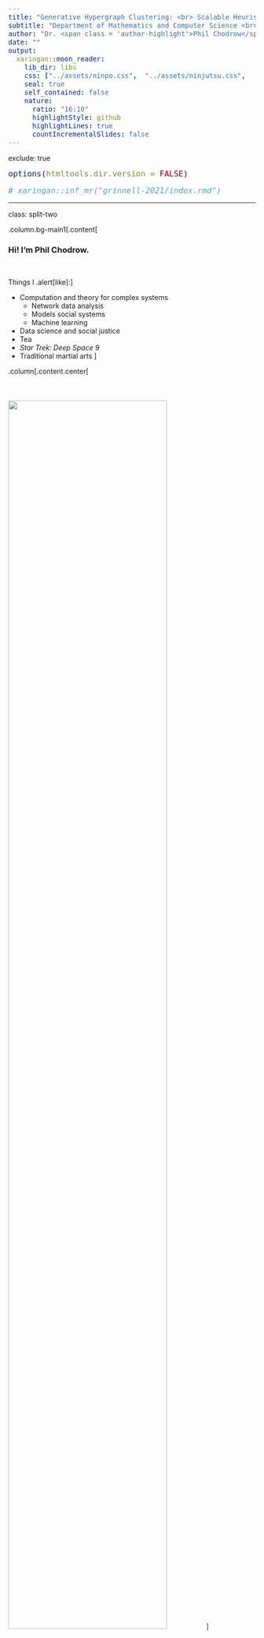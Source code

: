 ```yaml
---
title: "Generative Hypergraph Clustering: <br> Scalable Heuristics and Sparse Thresholds"                 
subtitle: "Department of Mathematics and Computer Science <br> Wesleyan University<br> January 13th, 2022"
author: "Dr. <span class = 'author-highlight'>Phil Chodrow</span> <br> Department of Mathematics <br> University of California, Los Angeles "           
date: ""              
output:                         
  xaringan::moon_reader:         
    lib_dir: libs             
    css: ["../assets/ninpo.css",  "../assets/ninjutsu.css",   "../assets/shinobi.css", "../assets/pc_custom.css", "css/pc_custom.css"]    
    seal: true   
    self_contained: false  
    nature: 
      ratio: "16:10"
      highlightStyle: github     
      highlightLines: true 
      countIncrementalSlides: false  
---
```

exclude: true   
<style type="text/css">
code.r{ 
  font-size: 16px; 
}
pre {
  font-size: 16px !important;  
}
</style>
```r
options(htmltools.dir.version = FALSE)
```

```r
# xaringan::inf_mr("grinnell-2021/index.rmd")
```



---

class: split-two 

.column.bg-main1[.content[

### Hi! I'm Phil Chodrow.

<br>

Things I .alert[like]:]

- Computation and theory for complex systems
  - Network data analysis
  - Models social systems
  - Machine learning
- Data science and social justice
- Tea
- *Star Trek: Deep Space 9*  
- Traditional martial arts
]

.column[.content.center[<br><br><br><br> 
<img src="img/phil.jpg" width=80%>]


]





---

class: bg-main1 
background-image: url("../img-lib/geo-intro.png")
background-size: contain
 
# My Journey
 



---

class: split-two
layout: false

.column.bg-main1[
.content[ 
  ## Graphs and Hypergraphs 
 
  <br> 
  A .alert[graph] consists of a set of nodes and a set of edges. Each edge is a set of two nodes. 

<br> <br> <br> <br> <br>
  In .alert[hypergraphs], edges can contain *any number* of nodes.     
]
]

.column[
  .vmiddle[
  <img src="img/graph-hypergraph.png" width=100%></img>
  ] 
]

---

class: split-two
layout: false

.column.bg-main1[
  
## Hypergraph Data

]

.column.bg-main2[.vmiddle[
  <br>
]]

---

class: split-two
layout: false

.column.bg-main1[
  
  ## Hypergraph Data

<br> <br> 

  - .alert[**Interaction**]: nodes are agents, edges are interaction events (socializing in groups, attending events).
  
]

.column.bg-main2[.vmiddle[.stretch[
  <img src="img/social-interaction.jpeg" width=100%></img> 
]]]

---

class: split-two
layout: false

.column.bg-main1[
  
  ## Hypergraph Data

<br> <br> 

  - .alert[**Interaction**]: nodes are agents, edges are interaction events (socializing in groups, attending events).
  - .alert[**Collaboration**]: nodes are collaborators, edges are projects or teams (scholarly papers, legislation, etc). 
  

]

.column.bg-main2[.vmiddle[.stretch[
  <img src="img/teamwork.jpeg" width=100%></img> 
]]]

---

class: split-two
layout: false

.column.bg-main1[
  
  ## Hypergraph Data

<br> <br> 

  - .alert[**Interaction**]: nodes are agents, edges are interaction events (socializing in groups, attending events).
  - .alert[**Collaboration**]: nodes are collaborators, edges are projects or teams (scholarly papers, legislation, etc). 
  - .alert[**Co-presence**]: nodes are chemical compounds, edges are drugs formed from those compounds.

]

.column.bg-main2[.vmiddle[.stretch[
  <img src="img/mccoy.png" width=100%></img> 
]]]

---

layout: false
class: split-two

.column.bg-main1[
  ### The Hypergraph Clustering Task

  <br>
  Given some hypergraph data, assign each node to a .alert[**cluster**] (or "community") of "related" nodes. 
  <br> <br>
  "*Related*": often interpreted as "*densely interconnected.*"
<br> <br>
  Applications in social network analysis, drug discovery, image processing, data visualization...

  
  .footnote[
  .alert2[One survey in]: <br> <b>PSC</b>, N. Veldt, A. R. Benson, (2021). Generative hypergraph clustering: from blockmodels to modularity, <i>Science Advances</i>, 7:eabh1303
  ]

  
]
.column[.content.vmiddle[.stretch[
  <img src="img/detection-1.png" width=100%>
]]]


---

layout: true
class: split-two middle 
 
.column[
  .split-three[ 
  .row.bg-main1[.content.vmiddle[.font_medium[Generative clustering with .alert[hypergraph blockmodels]].
  ]]    
  .row.bg-main2[.content.vmiddle[.font_medium[Scalable, greedy heuristics for .alert[large hypergraphs].] 
  ]] 
  .row.bg-main3[.content.vmiddle[.font_medium[.alert[Sparse thresholds] and eigenvector methods.] 
  ]]
]
] 

.column[.center[.stretch[
  {{content}} 
]]]

---
class: hide-row2-col1 hide-row3-col1 hide-row4-col1 hide-row5-col1 

<br>
<img src="img/pure-fiction.png" width=100%>

---
class: hide-row3-col1 hide-row4-col1 hide-row5-col1


<img src="img/contact-clustering-excerpt.png" width=100%>

  
---
class: hide-row4-col1   hide-row5-col1 

<img src="img/spectrum.png" width=75%> 
<img src="img/heatmap-exp-1.png" width=85%> 

---

class: fade-row2-col1 fade-row3-col1 fade-row4-col1 fade-row5-col1

  <br>
  <img src="img/pure-fiction.png" width=100%>

---

layout: false
background-image: url(img/task.png)
background-size: contain

---

layout: false
background-image: url(img/fiction.png)
background-size: contain


---

class: split-two
layout: false

.column[ 
  ### Hypergraph Stochastic Blockmodel
  <img src="img/pure-fiction.png" width=90%>
]

.column.bg-main1[


.font_smaller[

### &nbsp; <br>  &nbsp;  
1. Give each node $i$ a cluster label $z_i$ and a degree-weight $\theta_i$ (higher weight $\implies$ more hyperedges involving that node).
2. For each tuple $R$ of nodes, sample a random number of edges:
$$a_R \sim \mathrm{Poisson}\left(\Omega(\mathbf{z}_R)\prod_{i \in R}\theta_i\right)$$

Here, $\Omega$ is an *affinity function* that encodes which combinations of groups are likely to form hyperedges. 
]

.footnote[
Bernoulli variant proposed by Ke et al (2019), 	
Community detection for hypergraph networks via regularized tensor power iteration, *arXiv:*:1909.06503
]
]

---

class: split-two
layout: false

.column[ 
  ### Hypergraph Stochastic Blockmodel
  <img src="img/pure-fiction.png" width=90%>
]

.column.bg-main1[

<br> <br> <br> 
## Today's Big Message

The generative approach to hypergraph clustering offers both .alert[scalable heuristics] and .alert2[fundamental theoretical insights]. 
]

---

layout: true
class: split-two middle 
 
.column[
  .split-three[ 
  .row.bg-main1[.content.vmiddle[.font_medium[Generative clustering with .alert[hypergraph blockmodels]].
  ]]    
  .row.bg-main2[.content.vmiddle[.font_medium[Scalable, greedy heuristics for .alert[large hypergraphs].] 
  ]] 
  .row.bg-main3[.content.vmiddle[.font_medium[.alert[Sparse thresholds] and eigenvector methods.] 
  ]]
]
] 

.column[.center[.stretch[
  {{content}} 
]]]

---

class: fade-row1-col1 fade-row3-col1 fade-row4-col1 fade-row5-col1

  <img src="img/contact-clustering-excerpt.png" width=100%>

---

class: split-two 
layout: false

.column.bg-main1[

<br> <br>
### Motivation 

Suppose we have some hypergraph Big Data® with suspected cluster structure.   

### Question

Can we do .alert[scalable] clustering with statistical foundations?


]

.column[.stretch[ 
  <img src="img/hmod-paper.png" width=100%>   
]]

---
class: split-50 bg-main1 
layout: false 
 
.row[ 
.split-three[
.column[<br><br>
  <img src="img/nate_portrait.jpeg" width=90%> 
  ]
.column[<br><br>
  <img src="img/austin.jpg" width=90%> 
]
.column[<br><br>
  <img src="img/phil_portrait.jpeg" width=90%>   
] 

]
]
.row[ 
.split-three[
.column[<br>
  .font_large[.alert-no-bold[<nobr>Nate Veldt</nobr>]]
  <nobr>Computer Science</nobr> <br> Texas A&M      
  .alert2[@n_veldt]
]  
.column[<br>
  .font_large[.alert-no-bold[<nobr>Austin Benson</nobr>]]
   Computer Science <br> Cornell      
   .alert2[@austinbenson]
]
.column[<br>
  .font_large[.alert-no-bold[<nobr>Phil Chodrow</nobr>]]
  <nobr>Mathematics</nobr> <br> UCLA
  <br> .alert2[@PhilChodrow] <br>
]
]
]



---

class: split-two
layout: 

.column.bg-main1[
### The Affinity Function $\Omega$

<br> 

$$a_R \sim \mathrm{Poisson}\left(\Omega(\mathbf{z}_R)\prod_{i \in R}\theta_i\right)$$

$\Omega$ controls how hyperedges form in response to node labels. 

Let's focus on the .alert[All-Or-Nothing] affinity.

This models the idea that edges form most frequently when nodes have the same labels. 


]

.column[

### <br>

<br> <br>

Let $e$ be a hyperedge of size $k$: 

$$\Omega(\mathbf{z}_e) = \begin{cases}
  \omega_{k1} &\quad e \text{ has all same labels} \\ 
  \omega_{k0} &\quad \text{otherwise}\;.  
\end{cases}$$

<br>

$$\Omega(\color{#ff5252}{\bullet} \color{#ff5252}{\bullet} \color{#ff5252}{\bullet}) > \Omega(\color{#ff5252}{\bullet} \color{#ff5252}{\bullet} \color{#FFD046}{\bullet})= \Omega(\color{#ff5252}{\bullet} \color{#FFD046}{\bullet} \color{#6ec0de}{\bullet})\ldots$$ 

]

<!-- ---

class: split-two
layout: false


.column.bg-main1[
  ## Maximum-Likelihood Inference

  <br>

  We only observe $H$. How do we learn the clusters $\mathbf{z}$?

  Let $P(H; \theta, \mathbf{z}, \omega)$ be the probability of realizing a hypergraph $H$ with parameters $(\theta, \mathbf{z}, \omega)$. 

  .alert[Maximum-Likelihood Inference]: 

  $$(\hat{\theta}, \hat{\mathbf{z}}, \hat{\omega}) = \text{argmax}_{\theta, \mathbf{z}, \omega} \log P(H; \theta, \mathbf{z}, \omega).$$ 
]

.column[
  
  <br> <br> <br>

  Some estimates can be approximated quickly:

<br> 
  **Degree Weights**

  $$\hat{\theta}_i \approx\text{degree of node }i \equiv d_i$$

  **Affinity Values** (requires estimate of $\mathbf{z}$)

.font_smaller[
  $$\omega_{k1} \approx \frac{\text{# homogeneous hyperedges }}{\prod_{j} (\text{sum of degrees in cluster } j)}\;.$$
]

.footnote[Approximations exact when all clusters are same size]

] -->


---

## Estimating labels $\mathbf{z}$

With the All-Or-Nothing affinity, we can derive an objective function from a maximum-likelihood problem for our blockmodel: 

$$
Q \triangleq \sum_k \color{#ff5252}{\beta_k} \left[(\text{# homogeneous }k\text{-edges}) - \color{#21728f}{\gamma_k}\sum_j (\text{# of edges in cluster } j)^k\right]
$$

$\color{#ff5252}{\beta_k} \triangleq \log \omega_{k1} - \log \omega_{k0}$. <br>
$\color{#21728f}{\gamma_k} \triangleq \frac{1}{\beta_k}(\omega_{k1} - \omega_{k0})$.

**Maximum-Likelihood Problem**: find cluster labels $\mathbf{z}$ to make $Q$ large. 

 
.footnote[
   
Derivation follows Newman, "Equivalence between modularity optimization and maximum likelihood methods for community detection." *PRE*, 2016
  
Generalizes Kamiński et al., "Clustering via hypergraph modularity." *PLoS ONE*, 2019] 

---

class: split-two

.column.bg-main1[

### Hypergraph Maximum-Likelihood Louvain Algorithm

<br>

1. All nodes start in their own cluster. 
2. Greedily .alert[merge] nodes to maximize $Q$. 
3. Then, greedily merge .alert2[entire clusters] of nodes.  
4. Estimate parameters $\omega$ and $\{\theta_i\}$.
5. Repeat!

- Extends Louvain algorithm for graphs.
- Lots of small tricks to make this fast. 



.footnote[Blondel et al. "Fast unfolding of communities in large networks." *J. Stat. Mech.*, 2008]
]

.column[ 
  
  <br>
  <img src="img/louvain.png" width=100%>
  
  .footnote[Image from Traag et al., "From Louvain to Leiden: guaranteeing well-connected communities," *Scientific Reports*, 2019]
]

---
background-image: url(img/performance.png)
background-size: contain

#### We can retrieve correlated partitions on synthetic hypergraphs of .alert[1M nodes].

<br> <br> <br> <br> <br> <br> <br> <br> <br> <br> <br> <br> <br> 

Hypergraph Louvain is roughly as fast as baseline methods based on graph projections. 

---

### .alert[Empirical data]: school contact hypergraphs. 

<br> 
.center[<img src="img/sociopatterns.jpg" width=70%>]

Cluster labels are classes in a primary school and a high school (in France). 


.footnote[
Stehlé et al. (*PLoS ONE*, 2011) and Mastrandrea et al. (*PLoS ONE*, 2015)
]

---


background-image: url(img/contact-clustering.png)
background-size: contain

---

background-image: url(img/recovery_experiments.png)
background-size: contain

---

class: split-two

.column.bg-main1[
  
  ## Summing Up

  <br>

  The generative approach informs .alert[scalable algorithms] for clustering hypergraphs. 

  These algorithms .alert[inherit assumptions] from their generative models. 

  These algorithms can .alert[outperform graph-based methods] on social interaction data sets. 

]

.column[.stretch[ 
  <img src="img/hmod-paper.png" width=100%>   
]]

---

layout: true
class: split-two middle 
 
.column[
  .split-three[ 
  .row.bg-main1[.content.vmiddle[.font_medium[Generative clustering with .alert[hypergraph blockmodels]].
  ]]    
  .row.bg-main2[.content.vmiddle[.font_medium[Scalable, greedy heuristics for .alert[large hypergraphs].] 
  ]] 
  .row.bg-main3[.content.vmiddle[.font_medium[.alert[Sparse thresholds] and eigenvector methods.] 
  ]]
]
] 

.column[.center[.stretch[
  {{content}} 
]]]

---

class: fade-row1-col1 fade-row2-col1 fade-row4-col1 fade-row5-col1

<img src="img/spectrum.png" width=75%> 
<img src="img/heatmap-exp-1.png" width=85%> 

---

layout: false
class: split-two

.column.bg-main1[ 
  ### Sparsity

  <br>
  A hypergraph blockmodel is .alert[*sparse*] if $\Omega$ is tuned so that 

  $$ \Omega(\mathbf{z}_R) = O(n^{1-\left|{R}\right|})\;. $$

  **Consequence**: \# edges attached to a node doesn't grow with the size of the hypergraph. 

  .alert[Intuition]: if the world's population doubled, the number of friends that you personally have might not change too much. 
]

.column[
  ### Fundamental Limits

  <br>
  In graphs, it turns out that there are sparse blockmodels for which algorithms can't even .alert[sometimes] find clusters that are even .alert2[correlated] with the correct ones.   

  
  <br>
  What about hypergraphs?

  .footnote[
    Decelle et al. (2011) Inference and phase transitions in the detection of modules in sparse networks, *Phys. Rev. Let.* 107.6: 065701
    <br> <br>
    Mossel et al. (2018) A proof of the blockmodel threshold conjecture, *Combinatorica*.  
  ]
  
]

---
class: split-50 bg-main1 
layout: false 
 
.row[ 
.split-three[
.column[<br><br>
  <img src="img/eikmeier-3.png" width=90%> 
]
.column[<br><br>
  <img src="img/jamie_portrait.jpeg" width=90%> 
  ]
.column[<br><br>
  <img src="img/phil_portrait.jpeg" width=90%>   
] 

]
]
.row[ 
.split-three[
.column[<br>
  .font_large[.alert-no-bold[<nobr>Nicole Eikmeier</nobr>]]
   Computer Science <br> Grinnell College      
   .alert2[@NicoleEikmeier]
]
.column[<br>
  .font_large[.alert-no-bold[<nobr>Jamie Haddock</nobr>]]
  <nobr>Mathematics</nobr> <br> Harvey Mudd College      
  .alert2[@jamie_hadd]
]  
.column[<br>
  .font_large[.alert-no-bold[<nobr>Phil Chodrow</nobr>]]
  <nobr>Mathematics</nobr> <br> UCLA
  <br> .alert2[@PhilChodrow] <br>
]
]
]

---

class: 

### A Testbed for Sparse Hypergraph Clustering

<img src="img/detectability-setup.png" width=100%>


---

### Greedy Methods

<img src="img/detectability-louvain.png" width=100%>

Greedy methods (from last time) fail in large regions of our testbed! Can we do better?

<!-- ---

class: split-two
layout: false

.column.bg-main1[
  ## Belief Propagation...

<br>

  ...is the "cavity method" of statistical physics. 

  ...is an approximate method for learning graphical models. 

  ...is a discrete-time dynamical system.  

  ...is **very** expensive on hypergraphs. 
]

.column[

## &nbsp;



Formally, iterate these updates to convergence: 
<br> 
\begin{align}
\mu_{iR}^{(s)} &\gets \frac{1}{Z_{iR}}\prod_{Q \in \binom{[n]}{|R|}\setminus R} \nu_{Qi}^{(s)} \\ 
\nu_{Ri}^{(s)} &\gets \frac{1}{Z_{Ri}}\sum_{\mathbf{z}:z_i = s}P(a_R| \mathbb{z}_R)\prod_{j \in R\setminus i} \mu_{jR}^{(z_j)}
\end{align}

.font_smaller[  
$\mu_{iR}^{(s)}$ is "node $i$'s confidence that it belongs to cluster $s$ based on other nodes in tuple $R$."

$Z_{iR}$ is a normalization constant. 

$P(a_R|\mathbb{z}_R)$ is our HSBM. 
]
] -->

---

class: split-two

.column.bg-main1[

### The Belief-Propagation Jacobian


<br> 
.alert[Belief-propagation] is a method for learning probabilistic machine learning models, but it's very expensive on hypergraphs. 

<br>

We can approximate BP by computing eigenvectors of the .alert[Jacobian matrix], evaluated at an uninformative fixed point.  

Eigenvectors of the Jacobian (sometimes) give useful cluster information. 

]
.column[
  

### &nbsp; 

<br> 
**Theorem (PSC, JH, NE '22)**: In a sparse HSBM, 

  $$\mathcal{J} = \sum_{k = 1}^{\bar{k}} \mathbf{C}_k \otimes \mathbf{B}_k + O(n^{-1})\;,$$

  - $\mathbf{C}_k$ is a matrix of parameters that depends on the affinity function $\Omega$. 
  - $\mathbf{B}_k$ is a matrix called the *Hashimoto operator* for edges of size $k$. 
  - $\otimes$ is the matrix Kronecker product. 


.footnote[
  .alert2[Shown for graphs by]: <br> Krzakala et al. (2013)  Spectral redemption in clustering sparse networks, <i>PNAS</i> 110 (52) 20935-20940
]
]

---
layout: false
class: split-two

.column.bg-main1[
## The Hashimoto Operator

<br>
The .alert[Hashimoto operator] $\color{#FFD046}{\mathbf{B}_k}$ is a matrix that operates on *edge-node pairs*. 

Define $(e_1, p_1) \rightarrow_k (e_2, p_2)$: 

- $p_1 \in e_1$ and $p_2 \in e_2$
- $p_1 \in e_2 \setminus p_2$
- $e_1 \neq e_2$
- $\lvert e_2\rvert = k$. 

Then, 

.font_smaller[ .font_smaller[
$$\mathbf{B}[(e_1, p_1), (e_2, p_2)] = \begin{cases} 1 &\quad (e_1, p_1) \rightarrow_k (e_2, p_2) \\ 
0 &\quad \text{otherwise.}\end{cases}$$
]]]

.column[
<br>
<img src="img/hypergraph-nonbacktracking.png" width=100%>

"I can get to $p_2 \in e_2$ from $e_1$ by passing through $p_1$. I can get to $p_3 \in e_3$ from $e_2$ by passing through $p_2$..."

]

---
class: split-two
layout: false


.column.bg-main1[
## The Hashimoto Operator

<br> 
Popularized (for graphs) by Hashimoto, K. (1990), *Int. J. Math.* 

Important theorem for computation by Bass, H. (1992), *Int. J. Math.* 

Formulated for hypergraphs by Storm, C. K. (2006). *The Electronic Journal of Combinatorics*.

"Rediscovered" for hypergraphs by Angelini, M. C. et al. (2015), *Allerton Conference*.

]

.column[
<br>
<img src="img/hypergraph-nonbacktracking.png" width=100%>

"I can get to $p_2 \in e_2$ from $e_1$ by passing through $p_1$. I can get to $p_3 \in e_3$ from $e_2$ by passing through $p_2$..."
]

---

class: split-two

## An Ihara-Bass Theorem for the BP Jacobian

$\mathbf{J} = \sum_k \mathbf{C}_k\otimes\mathbf{B}_k \approx \mathcal{J}$ can be a very large matrix $\implies$ slow eigenvalue computations. 

**Theorem (PSC, JH, NE '21)**: Under mild conditions, if $\lambda$ is an "interesting" eigenvalue of $\mathbf{J},$ then $\lambda$ is also an eigenvalue of the $2n\ell\bar{k} \times 2n\ell\bar{k}$ matrix

.font_smaller[
$$\mathbf{J}' = (\mathbf{G}\otimes \mathbf{I}_n) \left[\begin{matrix} 
\mathbf{0} & \mathbf{I}_\ell \otimes \mathbb{D} \\ 
\mathbf{0} & \mathbf{I}_\ell \otimes \mathbb{A}
\end{matrix}\right] - \bar{\mathbf{G}} \left[\begin{matrix} 
\mathbf{0} & \mathbf{I}_\ell \otimes \mathbf{I}_{\bar{k}} \\ 
\mathbf{I}_\ell \otimes (\mathbf{K} - \mathbf{I}_{\bar{k}-1}) & \mathbf{I}_\ell \otimes (\mathbf{K} - 2\mathbf{I}_{\bar{k}-1})
\end{matrix}\right] \otimes \mathbf{I}_n$$
]

- $\ell$ is the number of clusters and $\bar{k}$ the number of distinct edge sizes. 
- $\mathbf{G}$, $\bar{\mathbf{G}}$ hold statistical parameters
- $\mathbb{D}$ is a degree operator,  $\mathbb{A}$ is an adjacency operator,  and $\mathbf{K}$ is a diagonal matrix containing the possible edge sizes.   

.footnote[
  Similar in spirit to a famous result by Bass (1992, *Int. J. Math*).  
]

---



class: split-two

.column.bg-main1[

### Belief-Propagation Spectral Clustering

<br> 

1. Start with a guess about $\mathbf{C}_k$ and form $\mathbf{J}'$. 
2. Compute the .alert[leading eigenvectors] of $\mathbf{J}'$ with real eigenvalues. 
3. For each eigenvector $\mathbf{v} = (\alpha, \beta)$, compute $u_{i\ell} = \mathbb{1}\left(\sum_{k = 1}^{\bar{k}} \alpha_{ik}^{(\ell)} > 0\right)$. 
4. Use a .alert2[Euclidean clustering algorithm] (like $k$-means) in the space spanned by the vectors $\{\mathbf{u}\}$. 
5. Re-estimate $\mathbf{C}_k$ and repeat...

]



.column[.vmiddle[.center[

<img src="img/PCA-synthetic.png" width=90%> 

]]]






---

background-image: url(img/algorithm-demo.png)
background-size: contain

### Belief-Propagation Spectral Clustering



<!-- ---

### Linear algebra for faster computation

$\mathbf{J}$ is a *really* big matrix; eigencomputations are expensive.  

**Theorem (PSC, JH, NE '21)**: Under mild conditions, the "interesting" eigenvalues of $\mathbf{J}$ are also eigenvalues of the (smaller) matrix

$$\mathbf{J}' = (\mathbf{G}\otimes \mathbf{I}_n) \left[\begin{matrix} 
\mathbf{0} & \mathbf{I}_\ell \otimes \mathbb{D} \\ 
\mathbf{0} & \mathbf{I}_\ell \otimes \mathbb{A}
\end{matrix}\right] - \bar{\mathbf{G}} \left[\begin{matrix} 
\mathbf{0} & \mathbf{I}_\ell \otimes \mathbf{I}_{\kappa } \\ 
\mathbf{I}_\ell \otimes (\mathbf{K} - \mathbf{I}_{\kappa}) & \mathbf{I}_\ell \otimes (\mathbf{K} - 2\mathbf{I}_{\kappa})
\end{matrix}\right] \otimes \mathbf{I}_n$$

.font_smaller[.font_smaller[
- $\ell$ is the number of groups
- $\mathbf{G}$, $\bar{\mathbf{G}}$ are matrices holding statistical parameters. 
- $\kappa$ is the number of distinct edge sizes, $n$ is the number of nodes. 
- $\mathbb{A} \in \mathbb{R}^{\kappa n\times \kappa n}$ collects adjacency information for each hyperedge size.
- $\mathbb{D} \in \mathbb{R}^{\kappa n\times \kappa n}$ collects node degrees for each hyperedge size. 
- $\mathbf{K} \in \mathbb{R}^{\kappa \times \kappa }$ lists possible edge sizes. 
- $\mathbf{I}_{\ell} \in \mathbb{R}^{\ell\times \ell}$ is the matrix identity of size $\ell$. 
- $\otimes$ is the Kronecker product. 
]] -->

---
### *Flashback: Greedy Methods*

<img src="img/detectability-louvain.png" width=100%>

---

### BP Jacobian Spectral Algorithm

.center[
<img src="img/heatmap-exp-1-no-curve.png" width=80%>
]

---

### BP Jacobian Spectral Algorithm

.center[
<img src="img/heatmap-exp-1.png" width=80%>
]

---

class: split-two

.column.bg-main1[
### Detectability (Algorithmic)

.font_smaller[
**Conjecture**: In a 2-group blockmodel with edge sizes $k_1,k_2,\ldots$ and $c_k$ edges of size $k$ per node, .alert[spectral clustering] fails to detect clusters in the ellipsoid with centroid $(x_{k_1},x_{k_2},\ldots)$ and radii $(r_{k_1},r_{k_1}\ldots)$, where: 


$$
\begin{align}
x_k &= \frac{1-a_k}{2-a_k} d \\ 
r_k &= \frac{\sqrt{(k-1)c_k}}{2-a_k} \\
a_k &= \frac{1-2^{2-k}}{1-2^{1-k}}\;.
\end{align}
$$
]

.footnote[Proof requires controlling spectrum of Hashimoto operator, possibly generalizing approach used in: 

Bordenave et al. (2018): Non-backtracking spectrum of random graphs: community detection and non-regular Ramanujan graphs. *Annals of Probability*.
]

]

.column[.stretch[
.center[ <br> <br> <br>
<img src="img/4-heatmaps.png" width=100%>
]
]
]

---

class: split-two

.column.bg-main1[
### Detectability (Fundamental)

.font_smaller[
**Conjecture**: In a 2-group blockmodel with edge sizes $k_1,k_2,\ldots$ and $c_k$ edges of size $k$ per node, .alert[any algorithm] fails to detect clusters in the ellipsoid with centroid $(x_{k_1},x_{k_2},\ldots)$ and radii $(r_{k_1},r_{k_1}\ldots)$, where: 


$$
\begin{align}
x_k &= \frac{1-a_k}{2-a_k} d \\ 
r_k &= \frac{\sqrt{(k-1)c_k}}{2-a_k} \\
a_k &= \frac{1-2^{2-k}}{1-2^{1-k}}\;.
\end{align}
$$
]

.footnote[Generalizes recent theorem for graph blockmodels: 

Mossel et al. (2018) A proof of the blockmodel threshold conjecture, *Combinatorica*.  
]

]

.column[.stretch[
.center[ <br> <br> <br>
<img src="img/4-heatmaps.png" width=100%>
]
]
]


---

class: split-two
layout: false

.column.bg-main1[

## Summing Up

<br>

Belief-propagation spectral clustering can help us form conjectures about when detecting clusters is .alert[even possible].  

Proving these conjectures is likely to require some powerful machinery from random matrix theory and discrete probability. 

]

.column[.stretch[
.center[ <br> <br> <br>
<img src="img/4-heatmaps-2.png" width=100%>
]
]
]

---

class: bg-main1

## Today's Big Message

The generative approach to hypergraph clustering offers both .alert[scalable heuristics] and .alert2[fundamental theoretical insights]. 

### Lots more to do!  

1. Scalable heuristics for more general affinity functions $\Omega$. 
2. Prove those detectability conjectures. 
3. More complex models:
  - Weighted hypergraphs
  - Hypergraphs with node metadata
  - Dynamic interactions (timestamped edges)
  - Etc



---

class: split-two

.column.bg-main1[
# **Thanks!**

.row[ 
.split-two[
.column[.lil-stretch[<br><br><br><br> 
  <img src="img/nate.jpg" width=80%> 
  .alert[Nate Veldt] <br> Texas A&M
  ]
  ]
.column[
  .lil-stretch[<br><br><br><br>
  <img src="img/austin.jpg" width=80%> 
  .alert[Austin Benson] <br> Cornell 
  ]
]]]

<br> <br> <br> <br> <br> <br> <br> <br> <br>
<b>PSC</b>, N. Veldt, A. R. Benson, (2021). Generative hypergraph clustering: from blockmodels to modularity, <i>Science Advances</i>, 7:eabh1303
]

.column[ 
# &nbsp;   

.row[ 
.split-two[
.column[.lil-stretch[<br><br><br><br> 
  <img src="img/eikmeier-3.png" width=80%> 
  .alert[**Nicole Eikmeier**] <br> Grinnell 
  ]
  ]
.column[
  .lil-stretch[<br><br><br><br>
  <img src="img/jamie_portrait.jpeg" width=80%> 
  .alert[**Jamie Haddock**] <br> Harvey Mudd 
  ]
]]]

<br><br><br><br><br><br><br><br><br>
<b>PSC</b>, N. Eikmeier, J. Haddock, (2022). Nonbacktracking spectral clustering of nonuniform hypergraphs, <i>In preparation</i>
]

---

class: bg-main1 middle

# Bonus Content (extra slides)

---

layout: false
class: split-two

.column.bg-main1[
  ### A Note on Expectations
  
  <br>

  Nontrivial clustering problems almost always have multiple, .alert[competing] answers. 

  When a unique optimal answer exists, it is usually .alert[NP-hard] to compute. 

  So, we usually aim for .alert2[heuristics] with interpretable properties. 

  .footnote[
    Good et al. (2010), "The performance of modularity maximization in practical contexts", *PRE* 81.4:046106
    <br> <br>
    Brandes et al. (2007), "On finding graph clusterings with maximum modularity," *WG'07*:121-132 
  ]

]
.column[.content.vmiddle[.stretch[
  <img src="img/detection-1.png" width=100%>
]]]

